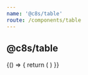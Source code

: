 ```yaml
---
name: '@c8s/table'
route: /components/table
---
```



## @c8s/table

<Playground>
  {() => {
    return (
      <Theme theme={theme}>
        <Table
          head={['foo', 'bar', 'baz']}
          body={[[1, 2, 3], ['hoge', 'fuga', 'piyo']]}
        />
      </Theme>
    )
  }}
</Playground>
